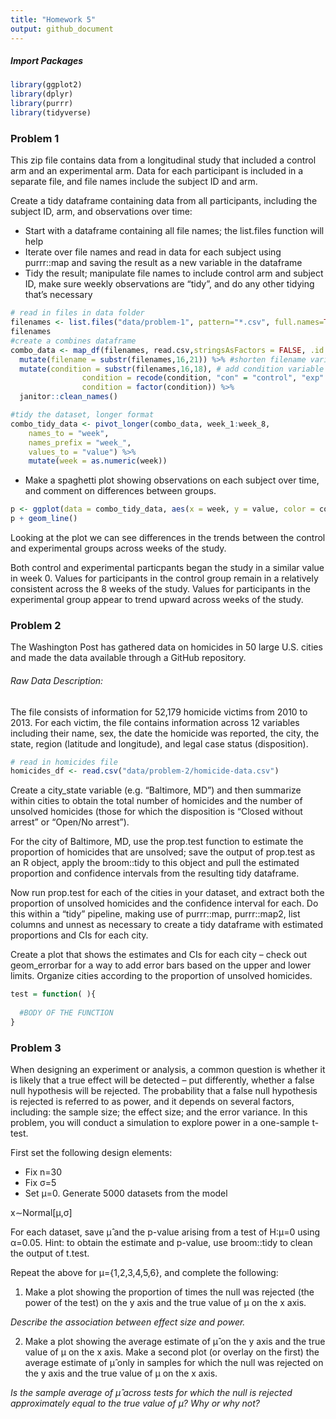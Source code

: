 ```yaml
---
title: "Homework 5"
output: github_document
---
```


##### Import Packages

```r
library(ggplot2)
library(dplyr)
library(purrr)
library(tidyverse)
```

### Problem 1
This zip file contains data from a longitudinal study that included a control arm and an experimental arm. Data for each participant is included in a separate file, and file names include the subject ID and arm.

Create a tidy dataframe containing data from all participants, including the subject ID, arm, and observations over time:

  - Start with a dataframe containing all file names; the list.files function will help
  - Iterate over file names and read in data for each subject using purrr::map and saving the result as a new variable in the dataframe
  - Tidy the result; manipulate file names to include control arm and subject ID, make sure weekly observations are “tidy”, and do any other tidying that’s necessary

```r
# read in files in data folder
filenames <- list.files("data/problem-1", pattern="*.csv", full.names=TRUE)
filenames
#create a combines dataframe
combo_data <- map_df(filenames, read.csv,stringsAsFactors = FALSE, .id = 'filename') %>%
  mutate(filename = substr(filenames,16,21)) %>% #shorten filename variable
  mutate(condition = substr(filenames,16,18), # add condition variable
                condition = recode(condition, "con" = "control", "exp" = "experimental"),
                condition = factor(condition)) %>%
  janitor::clean_names()

#tidy the dataset, longer format
combo_tidy_data <- pivot_longer(combo_data, week_1:week_8, 
    names_to = "week", 
    names_prefix = "week_",
    values_to = "value") %>%
    mutate(week = as.numeric(week))

```

- Make a spaghetti plot showing observations on each subject over time, and comment on differences between groups.

```r
p <- ggplot(data = combo_tidy_data, aes(x = week, y = value, color = condition, group = filename))
p + geom_line()
```
Looking at the plot we can see differences in the trends between the control and experimental groups across weeks of the study. 

Both control and experimental particpants began the study in a similar value in week 0. Values for participants in the control group remain in a relatively consistent across the 8 weeks of the study. Values for participants in the experimental group appear to trend upward across weeks of the study.


### Problem 2

The Washington Post has gathered data on homicides in 50 large U.S. cities and made the data available through a GitHub repository.

###### Raw Data Description: 
The file consists of information for 52,179 homicide victims from 2010 to 2013. For each victim, the file contains information across 12 variables including their name, sex, the date the homicide was reported, the city, the state, region (latitude and longitude), and legal case status (disposition). 

```r
# read in homicides file
homicides_df <- read.csv("data/problem-2/homicide-data.csv")
```

Create a city_state variable (e.g. “Baltimore, MD”) and then summarize within cities to obtain the total number of homicides and the number of unsolved homicides (those for which the disposition is “Closed without arrest” or “Open/No arrest”).

For the city of Baltimore, MD, use the prop.test function to estimate the proportion of homicides that are unsolved; save the output of prop.test as an R object, apply the broom::tidy to this object and pull the estimated proportion and confidence intervals from the resulting tidy dataframe.

Now run prop.test for each of the cities in your dataset, and extract both the proportion of unsolved homicides and the confidence interval for each. Do this within a “tidy” pipeline, making use of purrr::map, purrr::map2, list columns and unnest as necessary to create a tidy dataframe with estimated proportions and CIs for each city.

Create a plot that shows the estimates and CIs for each city – check out geom_errorbar for a way to add error bars based on the upper and lower limits. Organize cities according to the proportion of unsolved homicides.

```r

test = function( ){
  
  #BODY OF THE FUNCTION
}
```
### Problem 3
When designing an experiment or analysis, a common question is whether it is likely that a true effect will be detected – put differently, whether a false null hypothesis will be rejected. The probability that a false null hypothesis is rejected is referred to as power, and it depends on several factors, including: the sample size; the effect size; and the error variance. In this problem, you will conduct a simulation to explore power in a one-sample t-test.

First set the following design elements:

- Fix n=30
- Fix σ=5
- Set μ=0. Generate 5000 datasets from the model

x∼Normal[μ,σ]

For each dataset, save μ̂  and the p-value arising from a test of H:μ=0 using α=0.05. Hint: to obtain the estimate and p-value, use broom::tidy to clean the output of t.test.

Repeat the above for μ={1,2,3,4,5,6}, and complete the following:

1. Make a plot showing the proportion of times the null was rejected (the power of the test) on the y axis and the true value of μ on the x axis. 

*Describe the association between effect size and power.*

2. Make a plot showing the average estimate of μ̂  on the y axis and the true value of μ on the x axis. Make a second plot (or overlay on the first) the average estimate of μ̂  only in samples for which the null was rejected on the y axis and the true value of μ on the x axis. 

*Is the sample average of μ̂  across tests for which the null is rejected approximately equal to the true value of μ? Why or why not?*
